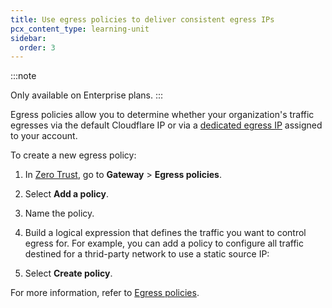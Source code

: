 ```yaml
---
title: Use egress policies to deliver consistent egress IPs
pcx_content_type: learning-unit
sidebar:
  order: 3
---
```



:::note

Only available on Enterprise plans.
:::

Egress policies allow you to determine whether your organization's traffic egresses via the default Cloudflare IP or via a [dedicated egress IP](/cloudflare-one/policies/gateway/egress-policies/dedicated-egress-ips/) assigned to your account.

To create a new egress policy:

1. In [Zero Trust](https://one.dash.cloudflare.com/), go to **Gateway** > **Egress policies**.

2. Select **Add a policy**.

3. Name the policy.

4. Build a logical expression that defines the traffic you want to control egress for. For example, you can add a policy to configure all traffic destined for a thrid-party network to use a static source IP:

   <Render
   	file="gateway/policies/egress-destination-ip"
   	product="cloudflare-one"
   />

5. Select **Create policy**.

For more information, refer to [Egress policies](/cloudflare-one/policies/gateway/egress-policies/).
